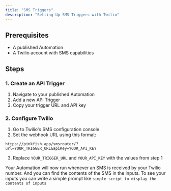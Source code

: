 ```yaml
---
title: "SMS Triggers"
description: "Setting Up SMS Triggers with Twilio"
---
```


## Prerequisites
- A published Automation
- A Twilio account with SMS capabilities

## Steps

### 1. Create an API Trigger
1. Navigate to your published Automation
2. Add a new API Trigger
3. Copy your trigger URL and API key

### 2. Configure Twilio
1. Go to Twilio's SMS configuration console
2. Set the webhook URL using this format:
```
https://pinkfish.app/smsrouter/?url=YOUR_TRIGGER_URL&apiKey=YOUR_API_KEY
```
3. Replace `YOUR_TRIGGER_URL` and `YOUR_API_KEY` with the values from step 1

Your Automation will now run whenever an SMS is received by your Twilio number. And you can find the contents of the SMS in the inputs. To see your inputs you can write a simple prompt like `simple script to display the contents of inputs`